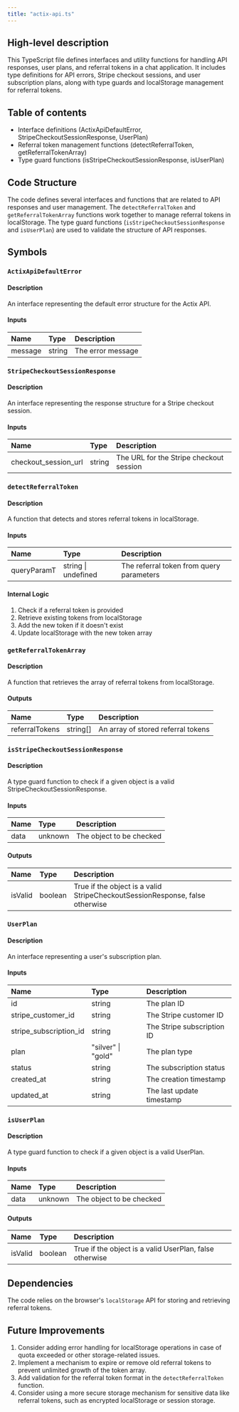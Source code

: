```yaml
---
title: "actix-api.ts"
---
```


## High-level description
This TypeScript file defines interfaces and utility functions for handling API responses, user plans, and referral tokens in a chat application. It includes type definitions for API errors, Stripe checkout sessions, and user subscription plans, along with type guards and localStorage management for referral tokens.

## Table of contents
- Interface definitions (ActixApiDefaultError, StripeCheckoutSessionResponse, UserPlan)
- Referral token management functions (detectReferralToken, getReferralTokenArray)
- Type guard functions (isStripeCheckoutSessionResponse, isUserPlan)

## Code Structure
The code defines several interfaces and functions that are related to API responses and user management. The `detectReferralToken` and `getReferralTokenArray` functions work together to manage referral tokens in localStorage. The type guard functions (`isStripeCheckoutSessionResponse` and `isUserPlan`) are used to validate the structure of API responses.

## Symbols

### `ActixApiDefaultError`
#### Description
An interface representing the default error structure for the Actix API.

#### Inputs
| Name | Type | Description |
|:-----|:-----|:------------|
| message | string | The error message |

### `StripeCheckoutSessionResponse`
#### Description
An interface representing the response structure for a Stripe checkout session.

#### Inputs
| Name | Type | Description |
|:-----|:-----|:------------|
| checkout_session_url | string | The URL for the Stripe checkout session |

### `detectReferralToken`
#### Description
A function that detects and stores referral tokens in localStorage.

#### Inputs
| Name | Type | Description |
|:-----|:-----|:------------|
| queryParamT | string \| undefined | The referral token from query parameters |

#### Internal Logic
1. Check if a referral token is provided
2. Retrieve existing tokens from localStorage
3. Add the new token if it doesn't exist
4. Update localStorage with the new token array

### `getReferralTokenArray`
#### Description
A function that retrieves the array of referral tokens from localStorage.

#### Outputs
| Name | Type | Description |
|:-----|:-----|:------------|
| referralTokens | string[] | An array of stored referral tokens |

### `isStripeCheckoutSessionResponse`
#### Description
A type guard function to check if a given object is a valid StripeCheckoutSessionResponse.

#### Inputs
| Name | Type | Description |
|:-----|:-----|:------------|
| data | unknown | The object to be checked |

#### Outputs
| Name | Type | Description |
|:-----|:-----|:------------|
| isValid | boolean | True if the object is a valid StripeCheckoutSessionResponse, false otherwise |

### `UserPlan`
#### Description
An interface representing a user's subscription plan.

#### Inputs
| Name | Type | Description |
|:-----|:-----|:------------|
| id | string | The plan ID |
| stripe_customer_id | string | The Stripe customer ID |
| stripe_subscription_id | string | The Stripe subscription ID |
| plan | "silver" \| "gold" | The plan type |
| status | string | The subscription status |
| created_at | string | The creation timestamp |
| updated_at | string | The last update timestamp |

### `isUserPlan`
#### Description
A type guard function to check if a given object is a valid UserPlan.

#### Inputs
| Name | Type | Description |
|:-----|:-----|:------------|
| data | unknown | The object to be checked |

#### Outputs
| Name | Type | Description |
|:-----|:-----|:------------|
| isValid | boolean | True if the object is a valid UserPlan, false otherwise |

## Dependencies
The code relies on the browser's `localStorage` API for storing and retrieving referral tokens.

## Future Improvements
1. Consider adding error handling for localStorage operations in case of quota exceeded or other storage-related issues.
2. Implement a mechanism to expire or remove old referral tokens to prevent unlimited growth of the token array.
3. Add validation for the referral token format in the `detectReferralToken` function.
4. Consider using a more secure storage mechanism for sensitive data like referral tokens, such as encrypted localStorage or session storage.